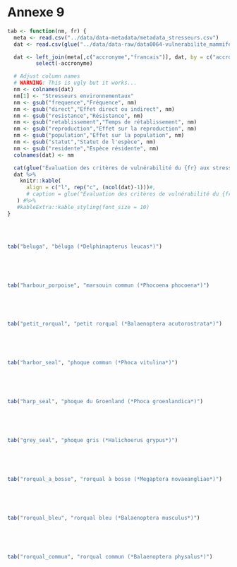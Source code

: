 # Annexe 9 {.unnumbered #annexe9}

```r
tab <- function(nm, fr) {
  meta <- read.csv("../data/data-metadata/metadata_stresseurs.csv")
  dat <- read.csv(glue("../data/data-raw/data0064-vulnerabilite_mammiferes_marins/vulnerabilite_{nm}.csv"))

  dat <- left_join(meta[,c("accronyme","francais")], dat, by = c("accronyme" = "categories")) %>%
         select(-accronyme)

  # Adjust column names
  # WARNING: This is ugly but it works...
  nm <- colnames(dat)
  nm[1] <- "Stresseurs environnementaux"
  nm <- gsub("frequence","Fréquence", nm)
  nm <- gsub("direct","Effet direct ou indirect", nm)
  nm <- gsub("resistance","Résistance", nm)
  nm <- gsub("retablissement","Temps de rétablissement", nm)
  nm <- gsub("reproduction","Effet sur la reproduction", nm)
  nm <- gsub("population","Effet sur la population", nm)
  nm <- gsub("statut","Statut de l'espèce", nm)
  nm <- gsub("residente","Espèce résidente", nm)
  colnames(dat) <- nm

  cat(glue("Évaluation des critères de vulnérabilité du {fr} aux stresseurs environnementaux. Référez au tableau \\@ref(tab:vulnerabilitySpecies) pour plus de détails sur les critères."))
  dat %>%
    knitr::kable(
      align = c("l", rep("c", (ncol(dat)-1)))#,
      # caption = glue("Évaluation des critères de vulnérabilité du {fr} aux stresseurs environnementaux. Référez au tableau \\@ref(tab:vulnerabilitySpecies) pour plus de détails sur les critères.")
   ) #%>%
   #kableExtra::kable_styling(font_size = 10)
}
```

<br/>

<div style="overflow-x:auto;">
```r
tab("beluga", "béluga (*Delphinapterus leucas*)")
```
</div>

<br/>

<div style="overflow-x:auto;">
```r
tab("harbour_porpoise", "marsouin commun (*Phocoena phocoena*)")
```
</div>

<br/>

<div style="overflow-x:auto;">
```r
tab("petit_rorqual", "petit rorqual (*Balaenoptera acutorostrata*)")
```
</div>

<br/>

<div style="overflow-x:auto;">
```r
tab("harbor_seal", "phoque commun (*Phoca vitulina*)")
```
</div>

<br/>

<div style="overflow-x:auto;">
```r
tab("harp_seal", "phoque du Groenland (*Phoca groenlandica*)")
```
</div>

<br/>

<div style="overflow-x:auto;">
```r
tab("grey_seal", "phoque gris (*Halichoerus grypus*)")
```
</div>

<br/>

<div style="overflow-x:auto;">
```r
tab("rorqual_a_bosse", "rorqual à bosse (*Megaptera novaeangliae*)")
```
</div>

<br/>

<div style="overflow-x:auto;">
```r
tab("rorqual_bleu", "rorqual bleu (*Balaenoptera musculus*)")
```
</div>

<br/>

<div style="overflow-x:auto;">
```r
tab("rorqual_commun", "rorqual commun (*Balaenoptera physalus*)")
```
</div>

<br/>
